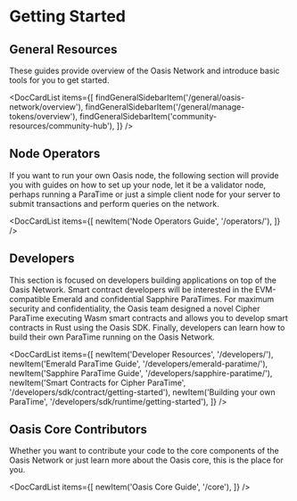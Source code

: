 
# Getting Started

## General Resources

These guides provide overview of the Oasis Network and introduce basic tools
for you to get started.

<DocCardList items={[
    findGeneralSidebarItem('/general/oasis-network/overview'),
    findGeneralSidebarItem('/general/manage-tokens/overview'),
    findGeneralSidebarItem('community-resources/community-hub'),
]} />

## Node Operators

If you want to run your own Oasis node, the following section will provide you
with guides on how to set up your node, let it be a validator node, perhaps
running a ParaTime or just a simple client node for your server to submit
transactions and perform queries on the network.

<DocCardList items={[
    newItem('Node Operators Guide', '/operators/'),
]} />

## Developers

This section is focused on developers building applications on top of the Oasis
Network. Smart contract developers will be interested in the EVM-compatible
Emerald and confidential Sapphire ParaTimes. For maximum security and
confidentiality, the Oasis team designed a novel Cipher ParaTime executing Wasm
smart contracts and allows you to develop smart contracts in Rust using the
Oasis SDK. Finally, developers can learn how to build their own ParaTime
running on the Oasis Network.

<DocCardList items={[
    newItem('Developer Resources', '/developers/'),
    newItem('Emerald ParaTime Guide', '/developers/emerald-paratime/'),
    newItem('Sapphire ParaTime Guide', '/developers/sapphire-paratime/'),
    newItem('Smart Contracts for Cipher ParaTime', '/developers/sdk/contract/getting-started'),
    newItem('Building your own ParaTime', '/developers/sdk/runtime/getting-started'),
]} />

## Oasis Core Contributors

Whether you want to contribute your code to the core components of the Oasis
Network or just learn more about the Oasis core, this is the place for you.

<DocCardList items={[
    newItem('Oasis Core Guide', '/core'),
]} />
